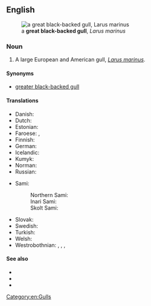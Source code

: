 ==English==
[[File:Great Black Backed Gull, Fowey, Cornwall - UK, July 25 2012. (7668580890).jpg|thumb|a '''great black-backed gull''', ''Larus marinus'']]

===Noun===
{{en-noun|head=[[great]] [[black]]-[[backed]] [[gull]]}}

# A large European and American gull, ''[[Larus marinus]]''.

====Synonyms====
* [[greater black-backed gull]] {{q|mistakenly, according to some}}

====Translations====
{{trans-top|''Larus marinus''}}
* Danish: {{t+|da|svartbag|c}}
* Dutch: {{t+|nl|grote mantelmeeuw|f}}
* Estonian: {{t-needed|et}}
* Faroese: {{t|fo|svartbakur|m}}, {{t|fo|bakur|m}}
* Finnish: {{t+|fi|merilokki}}
* German: {{t+|de|Mantelmöwe|f}}
* Icelandic: {{t+|is|svartbakur|m}}
* Kumyk: {{t|kum|денгиз чабакъчы}}
* Norman: {{t|nrf|néthe mauve|f}}
* Russian: {{t|ru|морска́я ча́йка|f}}
{{trans-mid}}
* Sami:
*: Northern Sami: {{t|se|mearragáiru}}
*: Inari Sami: {{t|smn|merâkaijuu}}
*: Skolt Sami: {{t|sms|käirrav}}
* Slovak: {{t+|sk|čajka morská}}
* Swedish: {{t+|sv|havstrut|c}}
* Turkish: {{t+|tr|büyük kara sırtlı martı}}
* Welsh: {{t|cy|gwylan gefnddu|f}}
* Westrobothnian: {{t|gmq-bot|slok|m}}, {{t|gmq-bot|slokus|m}}, {{t|gmq-bot|slokustrut|m}}, {{t|gmq-bot|stortrut|m}}
{{trans-bottom}}

====See also====
* {{pedia|Great black-backed gull}}
* {{specieslite|Larus marinus|i=1}}
* {{R:commons|Larus marinus|i=1}}

[[Category:en:Gulls]]